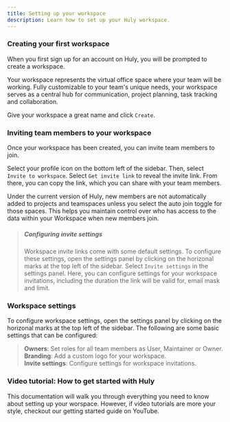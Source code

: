 ```yaml
---
title: Setting up your workspace
description: Learn how to set up your Huly workspace.
---
```



### Creating your first workspace

When you first sign up for an account on Huly, you will be prompted to create a workspace.

Your workspace represents the virtual office space where your team will be working. Fully customizable to your team's unique needs, your workspace serves as a central hub for communication, project planning, task tracking and collaboration.

Give your workspace a great name and click `Create`.

### Inviting team members to your workspace

Once your workspace has been created, you can invite team members to join.

Select your profile icon on the bottom left of the sidebar. Then, select `Invite to workspace`. Select `Get invite link` to reveal the invite link. From there, you can copy the link, which you can share with your team members.

Under the current version of Huly, new members are not automatically added to projects and teamspaces unless you select the auto join toggle for those spaces. This helps you maintain control over who has access to the data within your Workspace when new members join.

> ##### Configuring invite settings
> 
> Workspace invite links come with some default settings. To configure these settings, open the settings panel by clicking on the horizonal marks at the top left of the sidebar. Select `Invite settings` in the settings panel. Here, you can configure settings for your workspace invitations, including the duration the link will be valid for, email mask and limit.

### Workspace settings

To configure workspace settings, open the settings panel by clicking on the horizonal marks at the top left of the sidebar. The following are some basic settings that can be configured:

> **Owners**: Set roles for all team members as User, Maintainer or Owner.  
> **Branding**: Add a custom logo for your workspace.  
> **Invite settings**: Configure settings for workspace invitations.

### Video tutorial: How to get started with Huly

This documentation will walk you through everything you need to know about setting up your worspace. However, if video tutorials are more your style, checkout our getting started guide on YouTube.

<YouTube id='g2i_TL5r2k4' />